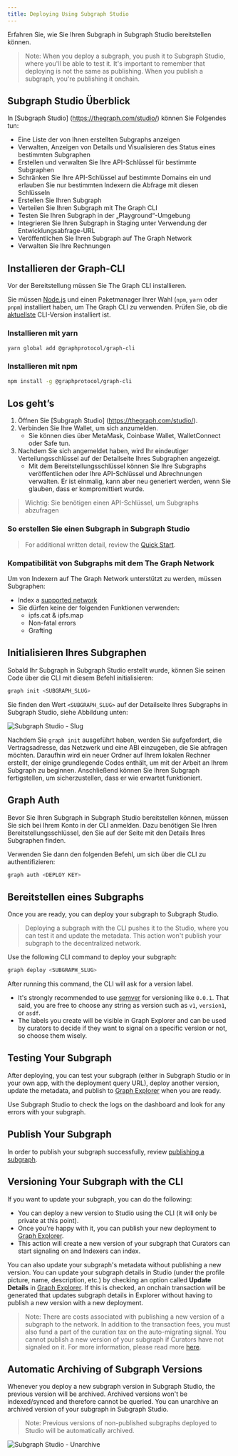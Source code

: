 ```yaml
---
title: Deploying Using Subgraph Studio
---
```


Erfahren Sie, wie Sie Ihren Subgraph in Subgraph Studio bereitstellen können.

> Note: When you deploy a subgraph, you push it to Subgraph Studio, where you'll be able to test it. It's important to remember that deploying is not the same as publishing. When you publish a subgraph, you're publishing it onchain.

## Subgraph Studio Überblick

In [Subgraph Studio] (https://thegraph.com/studio/) können Sie Folgendes tun:

- Eine Liste der von Ihnen erstellten Subgraphs anzeigen
- Verwalten, Anzeigen von Details und Visualisieren des Status eines bestimmten Subgraphen
- Erstellen und verwalten Sie Ihre API-Schlüssel für bestimmte Subgraphen
- Schränken Sie Ihre API-Schlüssel auf bestimmte Domains ein und erlauben Sie nur bestimmten Indexern die Abfrage mit diesen Schlüsseln
- Erstellen Sie Ihren Subgraph
- Verteilen Sie Ihren Subgraph mit The Graph CLI
- Testen Sie Ihren Subgraph in der „Playground“-Umgebung
- Integrieren Sie Ihren Subgraph in Staging unter Verwendung der Entwicklungsabfrage-URL
- Veröffentlichen Sie Ihren Subgraph auf The Graph Network
- Verwalten Sie Ihre Rechnungen

## Installieren der Graph-CLI

Vor der Bereitstellung müssen Sie The Graph CLI installieren.

Sie müssen [Node.js](https://nodejs.org/) und einen Paketmanager Ihrer Wahl (`npm`, `yarn` oder `pnpm`) installiert haben, um The Graph CLI zu verwenden. Prüfen Sie, ob die [aktuellste](https://github.com/graphprotocol/graph-tooling/releases?q=%40graphprotocol%2Fgraph-cli&expanded=true) CLI-Version installiert ist.

### Installieren mit yarn

```bash
yarn global add @graphprotocol/graph-cli
```

### Installieren mit npm

```bash
npm install -g @graphprotocol/graph-cli
```

## Los geht’s

1. Öffnen Sie [Subgraph Studio] (https://thegraph.com/studio/).
2. Verbinden Sie Ihre Wallet, um sich anzumelden.
   - Sie können dies über MetaMask, Coinbase Wallet, WalletConnect oder Safe tun.
3. Nachdem Sie sich angemeldet haben, wird Ihr eindeutiger Verteilungsschlüssel auf der Detailseite Ihres Subgraphen angezeigt.
   - Mit dem Bereitstellungsschlüssel können Sie Ihre Subgraphs veröffentlichen oder Ihre API-Schlüssel und Abrechnungen verwalten. Er ist einmalig, kann aber neu generiert werden, wenn Sie glauben, dass er kompromittiert wurde.

> Wichtig: Sie benötigen einen API-Schlüssel, um Subgraphs abzufragen

### So erstellen Sie einen Subgraph in Subgraph Studio

<VideoEmbed youtube="nGIFuC69bSA" />

> For additional written detail, review the [Quick Start](/subgraphs/quick-start/).

### Kompatibilität von Subgraphs mit dem The Graph Network

Um von Indexern auf The Graph Network unterstützt zu werden, müssen Subgraphen:

- Index a [supported network](/supported-networks/)
- Sie dürfen keine der folgenden Funktionen verwenden:
  - ipfs.cat & ipfs.map
  - Non-fatal errors
  - Grafting

## Initialisieren Ihres Subgraphen

Sobald Ihr Subgraph in Subgraph Studio erstellt wurde, können Sie seinen Code über die CLI mit diesem Befehl initialisieren:

```bash
graph init <SUBGRAPH_SLUG>
```

Sie finden den Wert `<SUBGRAPH_SLUG>` auf der Detailseite Ihres Subgraphs in Subgraph Studio, siehe Abbildung unten:

![Subgraph Studio - Slug](/img/doc-subgraph-slug.png)

Nachdem Sie `graph init` ausgeführt haben, werden Sie aufgefordert, die Vertragsadresse, das Netzwerk und eine ABI einzugeben, die Sie abfragen möchten. Daraufhin wird ein neuer Ordner auf Ihrem lokalen Rechner erstellt, der einige grundlegende Codes enthält, um mit der Arbeit an Ihrem Subgraph zu beginnen. Anschließend können Sie Ihren Subgraph fertigstellen, um sicherzustellen, dass er wie erwartet funktioniert.

## Graph Auth

Bevor Sie Ihren Subgraph in Subgraph Studio bereitstellen können, müssen Sie sich bei Ihrem Konto in der CLI anmelden. Dazu benötigen Sie Ihren Bereitstellungsschlüssel, den Sie auf der Seite mit den Details Ihres Subgraphen finden.

Verwenden Sie dann den folgenden Befehl, um sich über die CLI zu authentifizieren:

```bash
graph auth <DEPLOY KEY>
```

## Bereitstellen eines Subgraphs

Once you are ready, you can deploy your subgraph to Subgraph Studio.

> Deploying a subgraph with the CLI pushes it to the Studio, where you can test it and update the metadata. This action won't publish your subgraph to the decentralized network.

Use the following CLI command to deploy your subgraph:

```bash
graph deploy <SUBGRAPH_SLUG>
```

After running this command, the CLI will ask for a version label.

- It's strongly recommended to use [semver](https://semver.org/) for versioning like `0.0.1`. That said, you are free to choose any string as version such as `v1`, `version1`, or `asdf`.
- The labels you create will be visible in Graph Explorer and can be used by curators to decide if they want to signal on a specific version or not, so choose them wisely.

## Testing Your Subgraph

After deploying, you can test your subgraph (either in Subgraph Studio or in your own app, with the deployment query URL), deploy another version, update the metadata, and publish to [Graph Explorer](https://thegraph.com/explorer) when you are ready.

Use Subgraph Studio to check the logs on the dashboard and look for any errors with your subgraph.

## Publish Your Subgraph

In order to publish your subgraph successfully, review [publishing a subgraph](/subgraphs/developing/publishing/publishing-a-subgraph/).

## Versioning Your Subgraph with the CLI

If you want to update your subgraph, you can do the following:

- You can deploy a new version to Studio using the CLI (it will only be private at this point).
- Once you're happy with it, you can publish your new deployment to [Graph Explorer](https://thegraph.com/explorer).
- This action will create a new version of your subgraph that Curators can start signaling on and Indexers can index.

You can also update your subgraph's metadata without publishing a new version. You can update your subgraph details in Studio (under the profile picture, name, description, etc.) by checking an option called **Update Details** in [Graph Explorer](https://thegraph.com/explorer). If this is checked, an onchain transaction will be generated that updates subgraph details in Explorer without having to publish a new version with a new deployment.

> Note: There are costs associated with publishing a new version of a subgraph to the network. In addition to the transaction fees, you must also fund a part of the curation tax on the auto-migrating signal. You cannot publish a new version of your subgraph if Curators have not signaled on it. For more information, please read more [here](/resources/roles/curating/).

## Automatic Archiving of Subgraph Versions

Whenever you deploy a new subgraph version in Subgraph Studio, the previous version will be archived. Archived versions won't be indexed/synced and therefore cannot be queried. You can unarchive an archived version of your subgraph in Subgraph Studio.

> Note: Previous versions of non-published subgraphs deployed to Studio will be automatically archived.

![Subgraph Studio - Unarchive](/img/Unarchive.png)

